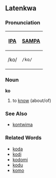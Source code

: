 ==Latenkwa==
===Pronunciation===
{| border=1 cellpadding=5
! [[w:International Phonetic Alphabet|IPA]] !! [[w:SAMPA|SAMPA]]
|-
| /ko/ || <tt>/ko/</tt>
|}
===Noun===
'''ko'''

#to [[know]] (about/of)
===See Also===
*[[kontwima]]
===Related Words===
*[[koda]]
*[[kodi]]
*[[kodomi]]
*[[kodu]]
*[[komo]]